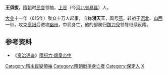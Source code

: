 '''王須拔'''，[[隋朝|隋朝]]时[[隋末民变|民变]]领袖，[[上谷|上谷]]（今[[河北省|河北省]][[易县|易县]]）人。

[[大业|大业]]十一年（615年）聚众十万人起事，自称'''漫天王'''，国号[[燕|燕]]，转战于[[河北|河北]]、[[山西|山西]]一带，攻克[[高阳|高阳]]后进攻[[幽州|幽州]]，中箭身亡，他的部属归[[魏刀兒|魏刀兒]]领导继续反隋。

== 参考资料 ==
*《[[资治通鉴|资治通鉴]]》[[s:資治通鑑/卷182|隋纪六·煬皇帝中]]

{{中國民變起事領袖}}

{{DEFAULTSORT:W}}
[[Category:隋末民變領袖|Category:隋末民變領袖]]
[[Category:隋朝戰爭身亡者|Category:隋朝戰爭身亡者]]
[[Category:保定人|Category:保定人]]
[[Category:王姓|X]]